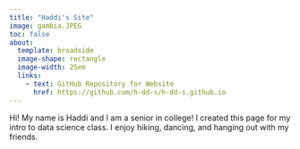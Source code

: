 ```yaml
---
title: "Haddi's Site"
image: gambia.JPEG
toc: false
about: 
  template: broadside
  image-shape: rectangle
  image-width: 25em
  links: 
    - text: GitHub Repository for Website
      href: https://github.com/h-dd-s/h-dd-s.github.io
---
```


Hi! My name is Haddi and I am a senior in college! I created this page for my intro to data science class. I enjoy hiking, dancing, and hanging out with my friends. 


```r

```

